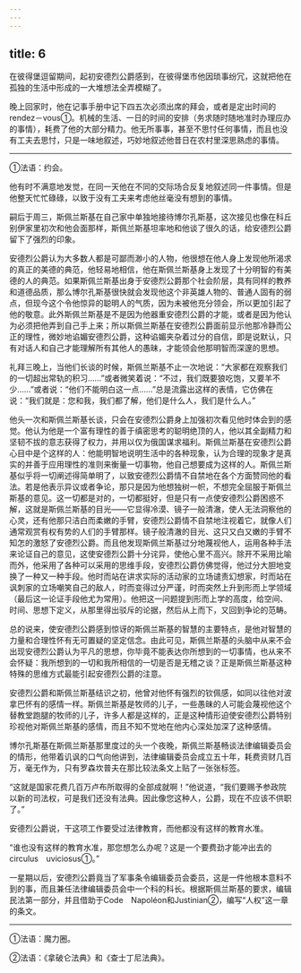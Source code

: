 ```yaml
---
---
---
```

title: 6
---





在彼得堡逗留期间，起初安德烈公爵感到，在彼得堡市他因琐事纷冗，这就把他在孤独的生活中形成的一大堆想法全弄模糊了。

晚上回家时，他在记事手册中记下四五次必须出席的拜会，或者是定出时间的rendez－vous①。机械的生活、一日的时间的安排（务求随时随地准时办理应办的事情），耗费了他的大部分精力。他无所事事，甚至不思忖任何事情，而且也没有工夫去思忖，只是一味地叙述，巧妙地叙述他昔日在农村里深思熟虑的事情。

--------

①法语：约会。

他有时不满意地发觉，在同一天他在不同的交际场合反复地叙述同一件事情。但是他整天忙忙碌碌，以致于没有工夫来考虑他丝毫没有想到的事情。

嗣后于周三，斯佩兰斯基在自己家中单独地接待博尔孔斯基，这次接见也像在科丘别伊家里初次和他会面那样，斯佩兰斯基坦率地和他谈了很久的话，给安德烈公爵留下了强烈的印象。

安德烈公爵认为大多数人都是可鄙而渺小的人物，他很想在他人身上发现他所渴求的真正的美德的典范，他轻易地相信，他在斯佩兰斯基身上发现了十分明智的有美德的人的典范。如果斯佩兰斯基出身于安德烈公爵那个社会阶层，具有同样的教养和道德品质，那么博尔孔斯基很快就会发现他这个非英雄人物的、普通人固有的弱点，但现今这个令他惊异的聪明人的气质，因为未被他充分领会，所以更加引起了他的敬意。此外斯佩兰斯基是不是因为他器重安德烈公爵的才能，或者是因为他认为必须把他弄到自己手上来；所以斯佩兰斯基在安德烈公爵面前显示他那冷静而公正的理性，微妙地谄媚安德烈公爵，这种谄媚夹杂着过分的自信，即是说默认，只有对话人和自己才能理解所有其他人的愚昧，才能领会他那明智而深邃的思想。

礼拜三晚上，当他们长谈的时候，斯佩兰斯基不止一次地说：“大家都在观察我们的一切超出常轨的积习……”或者微笑着说：“不过，我们既要狼吃饱，又要羊不少……”或者说：“他们不能明白这一点……”总是流露出这样的表情，它仿佛在说：“我们就是：您和我，我们都了解，他们是什么人，我们是什么人。”

他头一次和斯佩兰斯基长谈，只会在安德烈公爵身上加强初次看见他时体会到的感觉。他认为他是一个富有理性的善于缜密思考的聪明绝顶的人，他以其全副精力和坚韧不拔的意志获得了权力，并用以仅为俄国谋求福利。斯佩兰斯基在安德烈公爵心目中是个这样的人：他能明智地说明生活中的各种现象，认为合理的现象才是真实的并善于应用理性的准则来衡量一切事物，他自己想要成为这样的人。斯佩兰斯基似乎将一切阐述得简单明了，以致安德烈公爵情不自禁地在各个方面赞同他的看法。若是他表示异议或者争论，那只是因为他想独树一帜，不想完全屈服于斯佩兰斯基的意见。这一切都是对的，一切都挺好，但是只有一点使安德烈公爵困惑不解，这就是斯佩兰斯基的目光——它显得冷漠、镜子一般清澈，使人无法洞察他的心灵，还有他那只洁白而柔嫩的手臂，安德烈公爵情不自禁地注视着它，就像人们通常观赏有权有势的人们的手臂那样。镜子般清澈的目光、这只又白又嫩的手臂不知怎的激怒了安德烈公爵。而且他发现斯佩兰斯基过分地蔑视他人，运用各种手法来论证自己的意见，这使安德烈公爵十分诧异，使他心里不高兴。除开不采用比喻而外，他采用了各种可以采用的思维手段，安德烈公爵仿佛觉得，他过分大胆地变换了一种又一种手段。他时而站在讲求实际的活动家的立场谴责幻想家，时而站在讽刺家的立场嘲笑自己的敌人，时而变得过分严谨，时而突然上升到形而上学领域（最后这一论证手段他尤为常用）。他把这一问题提到形而上学的高度，给空间、时间、思想下定义，从那里得出驳斥的论据，然后从上而下，又回到争论的范畴。

总的说来，使安德烈公爵感到惊讶的斯佩兰斯基的智慧的主要特点，是他对智慧的力量和合理性怀有无可置疑的坚定信念。由此可见，斯佩兰斯基的头脑中从来不会出现安德烈公爵认为平凡的思想，你毕竟不能表达你所想到的一切事情，也从来不会怀疑：我所想到的一切和我所相信的一切是否是无稽之谈？正是斯佩兰斯基这种特殊的思维方式最能引起安德烈公爵的注意。

安德烈公爵和斯佩兰斯基结识之初，他曾对他怀有强烈的钦佩感，如同以往他对波拿巴怀有的感情一样。斯佩兰斯基是牧师的儿子，一些愚昧的人可能会蔑视他这个替教堂跑腿的牧师的儿子，许多人都是这样的，正是这种情形迫使安德烈公爵特别珍视他对斯佩兰斯基的感情，而且不知不觉地在他内心深处加深了这种感情。

博尔孔斯基在斯佩兰斯基那里度过的头一个夜晚，斯佩兰斯基畅谈法律编辑委员会的情形，他带着讥讽的口气向他讲到，法律编辑委员会成立五十年，耗费资财几百万，毫无作为，只有罗森坎普夫在那比较法条文上贴了一张张标签。

“这就是国家花费几百万卢布所取得的全部成就啊！”他说道，“我们要赐予参政院以新的司法权，可是我们还没有法典。因此像您这种人，公爵，现在不应该不供职了。”

安德烈公爵说，干这项工作要受过法律教育，而他都没有这样的教育水准。

“谁也没有这样的教育水准，那您想怎么办呢？这是一个要费劲才能冲出去的circulus　uviciosus①。”

一星期以后，安德烈公爵竟当了军事条令编辑委员会委员，这是一件他根本意料不到的事，而且兼任法律编辑委员会中一个科的科长。根据斯佩兰斯基的要求，编辑民法第一部分，并且借助于Code　Napoléon和Justinian②，编写“人权”这一章的条文。

--------

①法语：魔力圈。

②法语：《拿破仑法典》和《查士丁尼法典》。